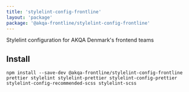 ```yaml
---
title: 'stylelint-config-frontline'
layout: 'package'
package: '@akqa-frontline/stylelint-config-frontline'
---
```


Stylelint configuration for AKQA Denmark's frontend teams

## Install
```
npm install --save-dev @akqa-frontline/stylelint-config-frontline prettier stylelint stylelint-prettier stylelint-config-prettier stylelint-config-recommended-scss stylelint-scss
```
